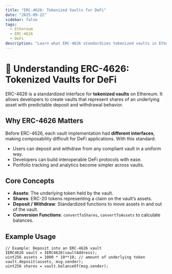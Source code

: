 ```yaml
---
title: "ERC-4626: Tokenized Vaults for DeFi"
date: "2025-09-22"
sidebar: false
tags:
  - Ethereum
  - ERC-4626
  - DeFi
description: "Learn what ERC-4626 standardizes tokenized vaults in Ethereum DeFi."
---
```


# 💎 Understanding ERC-4626: Tokenized Vaults for DeFi

ERC-4626 is a standardized interface for **tokenized vaults** on Ethereum. It allows developers to create vaults that represent shares of an underlying asset with predictable deposit and withdrawal behavior.

## Why ERC-4626 Matters

Before ERC-4626, each vault implementation had **different interfaces**, making composability difficult for DeFi applications. With this standard:

- Users can deposit and withdraw from any compliant vault in a uniform way.
- Developers can build interoperable DeFi protocols with ease.
- Portfolio tracking and analytics become simpler across vaults.

## Core Concepts

- **Assets**: The underlying token held by the vault.
- **Shares**: ERC-20 tokens representing a claim on the vault’s assets.
- **Deposit / Withdraw**: Standardized functions to move assets in and out of the vault.
- **Conversion Functions**: `convertToShares`, `convertToAssets` to calculate balances.

## Example Usage

```solidity
// Example: Deposit into an ERC-4626 vault
IERC4626 vault = IERC4626(vaultAddress);
uint256 assets = 1000 * 10**18; // amount of underlying token
vault.deposit(assets, msg.sender);
uint256 shares = vault.balanceOf(msg.sender);
```